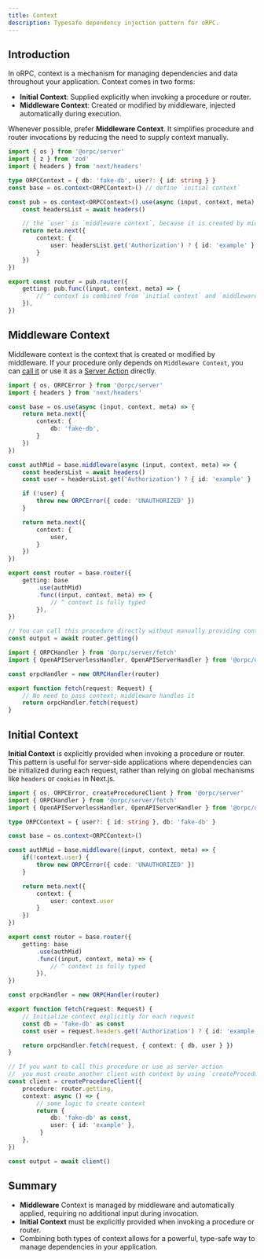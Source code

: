 ```yaml
---
title: Context
description: Typesafe dependency injection pattern for oRPC.
---
```


## Introduction

In oRPC, context is a mechanism for managing dependencies and data throughout your application. Context comes in two forms:
- **Initial Context**: Supplied explicitly when invoking a procedure or router.
- **Middleware Context**: Created or modified by middleware, injected automatically during execution.

Whenever possible, prefer **Middleware Context**. 
It simplifies procedure and router invocations by reducing the need to supply context manually.

```ts twoslash
import { os } from '@orpc/server'
import { z } from 'zod'
import { headers } from 'next/headers'

type ORPCContext = { db: 'fake-db', user?: { id: string } }
const base = os.context<ORPCContext>() // define `initial context`

const pub = os.context<ORPCContext>().use(async (input, context, meta) => {
    const headersList = await headers()

    // the `user` is `middleware context`, because it is created by middleware
    return meta.next({
        context: {
            user: headersList.get('Authorization') ? { id: 'example' } : undefined,
        }
    })
})

export const router = pub.router({
    getting: pub.func((input, context, meta) => {
        // ^ context is combined from `initial context` and `middleware context`
    }),
})
```

## Middleware Context

Middleware context is the context that is created or modified by middleware.
If your procedure only depends on `Middleware Context`, you can 
[call it](/docs/server/client) or use it as a [Server Action](/docs/server/server-action) directly.

```ts twoslash
import { os, ORPCError } from '@orpc/server'
import { headers } from 'next/headers'

const base = os.use(async (input, context, meta) => {
    return meta.next({
        context: {
            db: 'fake-db',
        }
    })
})

const authMid = base.middleware(async (input, context, meta) => {
    const headersList = await headers()
    const user = headersList.get('Authorization') ? { id: 'example' } : undefined

    if (!user) {
        throw new ORPCError({ code: 'UNAUTHORIZED' })
    }

    return meta.next({
        context: {
            user,
        }
    })
})

export const router = base.router({
    getting: base
        .use(authMid)
        .func((input, context, meta) => {
            // ^ context is fully typed
        }),
})

// You can call this procedure directly without manually providing context
const output = await router.getting()

import { ORPCHandler } from '@orpc/server/fetch'
import { OpenAPIServerlessHandler, OpenAPIServerHandler } from '@orpc/openapi/fetch'

const orpcHandler = new ORPCHandler(router)

export function fetch(request: Request) {
    // No need to pass context; middleware handles it
    return orpcHandler.fetch(request)
}
```

## Initial Context

**Initial Context** is explicitly provided when invoking a procedure or router. 
This pattern is useful for server-side applications where dependencies can be initialized during each request, 
rather than relying on global mechanisms like `headers` or `cookies` in Next.js.

```ts twoslash
import { os, ORPCError, createProcedureClient } from '@orpc/server'
import { ORPCHandler } from '@orpc/server/fetch'
import { OpenAPIServerlessHandler, OpenAPIServerHandler } from '@orpc/openapi/fetch'

type ORPCContext = { user?: { id: string }, db: 'fake-db' }

const base = os.context<ORPCContext>()

const authMid = base.middleware((input, context, meta) => {
    if(!context.user) {
        throw new ORPCError({ code: 'UNAUTHORIZED' })
    }

    return meta.next({
        context: {
            user: context.user
        }
    })
})

export const router = base.router({
    getting: base
        .use(authMid)
        .func((input, context, meta) => {
            // ^ context is fully typed
        }),
})

const orpcHandler = new ORPCHandler(router)

export function fetch(request: Request) {
    // Initialize context explicitly for each request
    const db = 'fake-db' as const
    const user = request.headers.get('Authorization') ? { id: 'example' } : undefined

    return orpcHandler.fetch(request, { context: { db, user } })
}

// If you want to call this procedure or use as server action
//  you must create another client with context by using `createProcedureClient` or `createRouterClient`
const client = createProcedureClient({
    procedure: router.getting,
    context: async () => {
        // some logic to create context
        return { 
            db: 'fake-db' as const,
            user: { id: 'example' },
         }
    },
})

const output = await client()
```

## Summary

- **Middleware** Context is managed by middleware and automatically applied, requiring no additional input during invocation.
- **Initial Context** must be explicitly provided when invoking a procedure or router.
- Combining both types of context allows for a powerful, type-safe way to manage dependencies in your application.